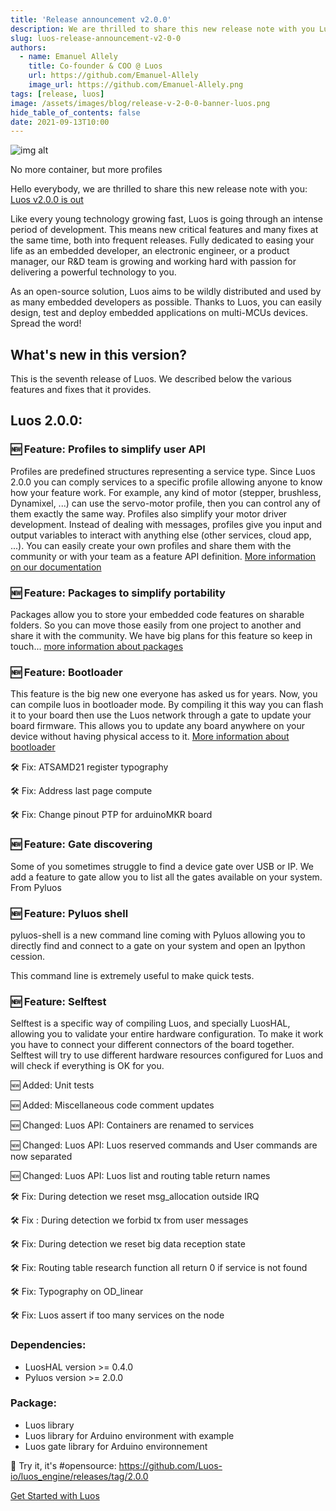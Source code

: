 ```yaml
---
title: 'Release announcement v2.0.0'
description: We are thrilled to share this new release note with you Luos v2.0.0 is out
slug: luos-release-announcement-v2-0-0
authors:
  - name: Emanuel Allely
    title: Co-founder & COO @ Luos
    url: https://github.com/Emanuel-Allely
    image_url: https://github.com/Emanuel-Allely.png
tags: [release, luos]
image: /assets/images/blog/release-v-2-0-0-banner-luos.png
hide_table_of_contents: false
date: 2021-09-13T10:00
---
```


![img alt](/assets/images/blog/release-v200-luos.png)

No more container, but more profiles

<!--truncate-->

Hello everybody, we are thrilled to share this new release note with you: <a rel="external nofollow" href="https://github.com/Luos-io/luos_engine/releases/tag/2.0.0" target="_blank">Luos v2.0.0 is out</a>

Like every young technology growing fast, Luos is going through an intense period of development. This means new critical features and many fixes at the same time, both into frequent releases. Fully dedicated to easing your life as an embedded developer, an electronic engineer, or a product manager, our R&D team is growing and working hard with passion for delivering a powerful technology to you.

As an open-source solution, Luos aims to be wildly distributed and used by as many embedded developers as possible. Thanks to Luos, you can easily design, test and deploy embedded applications on multi-MCUs devices. Spread the word!

<h2> What's new in this version? </h2>

This is the seventh release of Luos. We described below the various features and fixes that it provides.

<h2> Luos 2.0.0: </h2>

<h3> 🆕 Feature: Profiles to simplify user API </h3>

Profiles are predefined structures representing a service type. Since Luos 2.0.0 you can comply services to a specific profile allowing anyone to know how your feature work. For example, any kind of motor (stepper, brushless, Dynamixel, ...) can use the servo-motor profile, then you can control any of them exactly the same way. Profiles also simplify your motor driver development. Instead of dealing with messages, profiles give you input and output variables to interact with anything else (other services, cloud app, ...). You can easily create your own profiles and share them with the community or with your team as a feature API definition. [More information on our documentation](../luos-technology/services/profiles)

<h3> 🆕 Feature: Packages to simplify portability </h3>

Packages allow you to store your embedded code features on sharable folders. So you can move those easily from one project to another and share it with the community. We have big plans for this feature so keep in touch... [more information about packages](../tools/gate)

<h3> 🆕 Feature: Bootloader </h3>

This feature is the big new one everyone has asked us for years. Now, you can compile luos in bootloader mode. By compiling it this way you can flash it to your board then use the Luos network through a gate to update your board firmware. This allows you to update any board anywhere on your device without having physical access to it. [More information about bootloader](../tools/gate)

🛠️ Fix: ATSAMD21 register typography

🛠️ Fix: Address last page compute

🛠️ Fix: Change pinout PTP for arduinoMKR board

<h3> 🆕 Feature: Gate discovering </h3>

Some of you sometimes struggle to find a device gate over USB or IP. We add a feature to gate allow you to list all the gates available on your system. From Pyluos

<h3> 🆕 Feature: Pyluos shell </h3>

pyluos-shell is a new command line coming with Pyluos allowing you to directly find and connect to a gate on your system and open an Ipython cession.

This command line is extremely useful to make quick tests.

<h3> 🆕 Feature: Selftest </h3>

Selftest is a specific way of compiling Luos, and specially LuosHAL, allowing you to validate your entire hardware configuration. To make it work you have to connect your different connectors of the board together. Selftest will try to use different hardware resources configured for Luos and will check if everything is OK for you.

🆕 Added: Unit tests

🆕 Added: Miscellaneous code comment updates

🆕 Changed: Luos API: Containers are renamed to services

🆕 Changed: Luos API: Luos reserved commands and User commands are now separated

🆕 Changed: Luos API: Luos list and routing table return names

🛠️ Fix: During detection we reset msg_allocation outside IRQ

🛠️ Fix : During detection we forbid tx from user messages

🛠️ Fix: During detection we reset big data reception state

🛠️ Fix: Routing table research function all return 0 if service is not found

🛠️ Fix: Typography on OD_linear

🛠️ Fix: Luos assert if too many services on the node

<h3> Dependencies: </h3>

- LuosHAL version >= 0.4.0
- Pyluos version >= 2.0.0

<h3> Package: </h3>

- Luos library
- Luos library for Arduino environment with example
- Luos gate library for Arduino environnement

🎉 Try it, it's #opensource: <a rel="external nofollow" href="https://github.com/Luos-io/luos_engine/releases/tag/2.0.0" target="_blank">https://github.com/Luos-io/luos_engine/releases/tag/2.0.0</a>

[Get Started with Luos](/tutorials/get-started)

